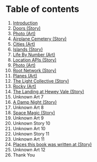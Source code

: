 # Table of contents

1.  [Introduction](/stories/intro)
2.  [Doors (Story)](/stories/doors)
3.  [Photo (Art)](/stories/)
4.  [Airplane Cemetery (Story)](/stories/airplane-cemetary)
5.  [Cities (Art)](/stories/cities)
6.  [Islands (Story)](/stories/islands)
7.  [Life By Number (Art)](/stories/life-by-number)
8.  [Location APIs (Story)](/stories/location-apis)
9.  [Photo (Art)](/stories/)
10. [Root Network (Story)](/stories/root-network)
11. [Planes (Art)](/stories/planes-2022-02-22)
12. [The Light Collective (Story)](/stories/light-collective)
13. [Rocky (Art)](/stories/rocky)
14. [The Landing at Hewey Vale (Story)](/stories/landing-at-hewey-vale)
15. Unknown Art 7
16. [A Damp Night (Story)](/stories/a-damp-night)
17. Unknown Art 8
18. [Space Magic (Story)](/stories/space-magic)
19. Unknown Art 9
20. Unknown Story 10
21. Unknown Art 10
22. Unknown Story 11
23. Unknown Art 11
24. [Places this book was written at (Story)](/stories/places-written)
25. Unknown Art 12
26. Thank You
